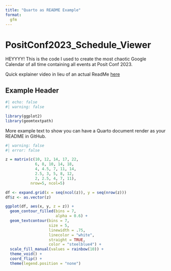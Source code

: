 ```yaml
---
title: "Quarto as README Example"
format: 
  gfm
---
```


# PositConf2023_Schedule_Viewer

HEYYYY! This is the code I used to create the most chaotic Google Calendar of all time containing all events at Posit Conf 2023. 

Quick explainer video in lieu of an actual ReadMe [here](https://youtu.be/XzHaBQR4DB0)  



## Example Header

```r
#| echo: false
#| warning: false

library(ggplot2)
library(geomtextpath)
```

More example text to show you can have a Quarto document render as your README in GitHub.

```r
#| warning: false
#| error: false

z = matrix(c(10, 12, 14, 17, 22,
             6, 8, 10, 14, 18,
             4, 4.5, 7, 11, 14,
             2.5, 3, 5, 8, 12,
             2, 2.5, 4, 7, 11),
           nrow=5, ncol=5)

df <- expand.grid(x = seq(ncol(z)), y = seq(nrow(z)))
df$z <- as.vector(z)

ggplot(df, aes(x, y, z = z)) +
  geom_contour_filled(bins = 7, 
                      alpha = 0.6) +
  geom_textcontour(bins = 7, 
                   size = 5,
                   linewidth = .75,
                   linecolor = "white",
                   straight = TRUE, 
                   color = "steelblue4") +
  scale_fill_manual(values = rainbow(10)) +
  theme_void() +
  coord_flip() +
  theme(legend.position = "none")
```

